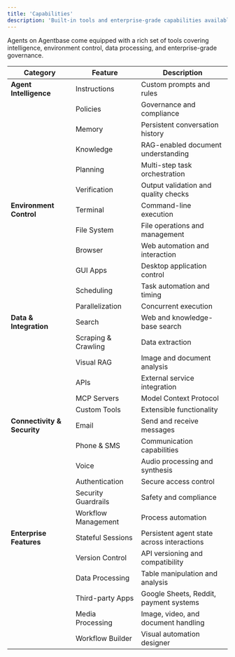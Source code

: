 ```yaml
---
title: 'Capabilities'
description: 'Built-in tools and enterprise-grade capabilities available to every Agentbase agent.'
---
```


Agents on Agentbase come equipped with a rich set of tools covering intelligence, environment control, data processing, and enterprise-grade governance.

| Category | Feature | Description |
|----------|---------|-------------|
| **Agent Intelligence** | Instructions | Custom prompts and rules |
| | Policies | Governance and compliance |
| | Memory | Persistent conversation history |
| | Knowledge | RAG-enabled document understanding |
| | Planning | Multi-step task orchestration |
| | Verification | Output validation and quality checks |
| **Environment Control** | Terminal | Command-line execution |
| | File System | File operations and management |
| | Browser | Web automation and interaction |
| | GUI Apps | Desktop application control |
| | Scheduling | Task automation and timing |
| | Parallelization | Concurrent execution |
| **Data & Integration** | Search | Web and knowledge-base search |
| | Scraping & Crawling | Data extraction |
| | Visual RAG | Image and document analysis |
| | APIs | External service integration |
| | MCP Servers | Model Context Protocol |
| | Custom Tools | Extensible functionality |
| **Connectivity & Security** | Email | Send and receive messages |
| | Phone & SMS | Communication capabilities |
| | Voice | Audio processing and synthesis |
| | Authentication | Secure access control |
| | Security Guardrails | Safety and compliance |
| | Workflow Management | Process automation |
| **Enterprise Features** | Stateful Sessions | Persistent agent state across interactions |
| | Version Control | API versioning and compatibility |
| | Data Processing | Table manipulation and analysis |
| | Third-party Apps | Google Sheets, Reddit, payment systems |
| | Media Processing | Image, video, and document handling |
| | Workflow Builder | Visual automation designer | 